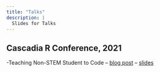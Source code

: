 ```yaml
---
title: "Talks"
description: | 
  Slides for Talks
---
```


## Cascadia R Conference, 2021
-Teaching Non-STEM Student to Code
-- [blog post](https://npaterno.github.io/left_coast_stats/posts/2021-06-07-cascadiarconf2021/)
-- [slides](https://npaterno.github.io/cascadia_r_2021_talk/#1)